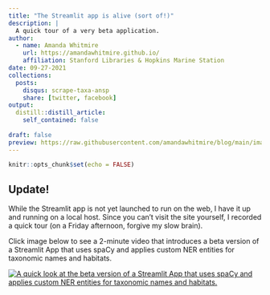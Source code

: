 ```yaml
---
title: "The Streamlit app is alive (sort of!)"
description: |
  A quick tour of a very beta application.
author:
  - name: Amanda Whitmire
    url: https://amandawhitmire.github.io/
    affiliation: Stanford Libraries & Hopkins Marine Station
date: 09-27-2021
collections:
  posts:
    disqus: scrape-taxa-ansp
    share: [twitter, facebook]
output:
  distill::distill_article:
    self_contained: false
    
draft: false
preview: https://raw.githubusercontent.com/amandawhitmire/blog/main/images/streamlit-zygote.jpg
---
```



```r
knitr::opts_chunk$set(echo = FALSE)
```

## Update! 

While the Streamlit app is not yet launched to run on the web, I have it up and running on a local host. Since you can't visit the site yourself, I recorded a quick tour (on a Friday afternoon, forgive my slow brain).

Click image below to see a 2-minute video that introduces a beta version of a Streamlit App that uses spaCy and applies custom NER entities for taxonomic names and habitats. 

[![A quick look at the beta version of a Streamlit App that uses spaCy and applies custom NER entities for taxonomic names and habitats.](http://img.youtube.com/vi/wDoLmADXh00/0.jpg)](https://www.youtube.com/watch?v=wDoLmADXh00 "ANSP Streamlit demo")

